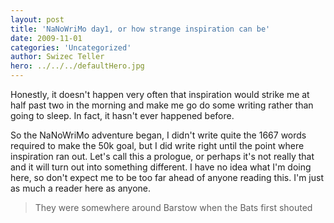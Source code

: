 ```yaml
---
layout: post
title: 'NaNoWriMo day1, or how strange inspiration can be'
date: 2009-11-01
categories: 'Uncategorized'
author: Swizec Teller
hero: ../../../defaultHero.jpg
---
```

Honestly, it doesn't happen very often that inspiration would strike me at half past two in the morning and make me go do some writing rather than going to sleep. In fact, it hasn't ever happened before.



So the NaNoWriMo adventure began, I didn't write quite the 1667 words required to make the 50k goal, but I did write right until the point where inspiration ran out. Let's call this a prologue, or perhaps it's not really that and it will turn out into something different. I have no idea what I'm doing here, so don't expect me to be too far ahead of anyone reading this. I'm just as much a reader here as anyone.

> They were somewhere around Barstow when the Bats first shouted
